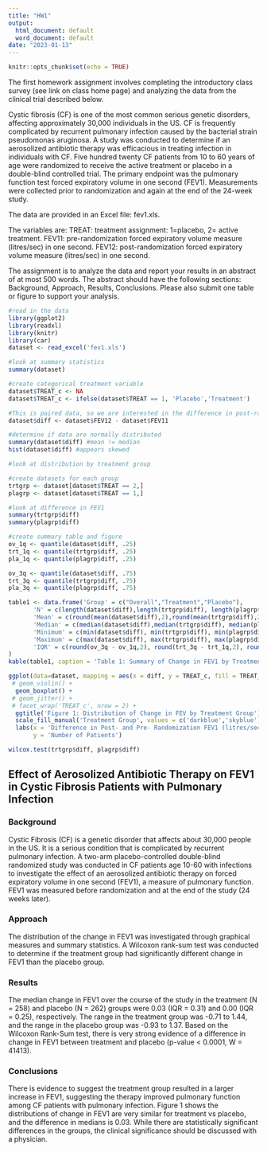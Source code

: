 ```yaml
---
title: "HW1"
output:
  html_document: default
  word_document: default
date: "2023-01-13"
---
```


```r
knitr::opts_chunk$set(echo = TRUE)
```

The first homework assignment involves completing the introductory class survey (see link on class home page) and analyzing the data from the clinical trial described below.

Cystic fibrosis (CF) is one of the most common serious genetic disorders, affecting approximately 30,000 individuals in the US. CF is frequently complicated by recurrent pulmonary infection caused by the bacterial strain pseudomonas aruginosa. A study was conducted to determine if an aerosolized antibiotic therapy was efficacious in treating infection in individuals with CF. Five hundred twenty CF patients from 10 to 60 years of age were randomized to receive the active treatment or placebo in a double-blind controlled trial. The primary endpoint was the pulmonary function test forced expiratory volume in one second (FEV1). Measurements were collected prior to randomization and again at the
end of the 24-week study.

The data are provided in an Excel file: fev1.xls.

The variables are:
TREAT: treatment assignment: 1=placebo, 2= active treatment.
FEV11: pre-randomization forced expiratory volume measure (litres/sec) in one second.
FEV12: post-randomization forced expiratory volume measure (litres/sec) in one second.

The assignment is to analyze the data and report your results in an abstract of at most 500
words. The abstract should have the following sections: Background, Approach, Results,
Conclusions. Please also submit one table or figure to support your analysis.

```r
#read in the data
library(ggplot2)
library(readxl)
library(knitr)
library(car)
dataset <- read_excel('fev1.xls')
```

```r
#look at summary statistics
summary(dataset)

#create categorical treatment variable
dataset$TREAT_c <- NA
dataset$TREAT_c <- ifelse(dataset$TREAT == 1, 'Placebo','Treatment')
```


```r
#This is paired data, so we are interested in the difference in post-randomization FEV and pre-randomization FEV.
dataset$diff <- dataset$FEV12 - dataset$FEV11

#determine if data are normally distributed
summary(dataset$diff) #mean != median
hist(dataset$diff) #appears skewed
```

```r
#look at distribution by treatment group

#create datasets for each group
trtgrp <- dataset[dataset$TREAT == 2,]
plagrp <- dataset[dataset$TREAT == 1,]

#look at difference in FEV1
summary(trtgrp$diff)
summary(plagrp$diff)

```

```r
#create summary table and figure
ov_1q <- quantile(dataset$diff, .25)
trt_1q <- quantile(trtgrp$diff, .25)
pla_1q <- quantile(plagrp$diff, .25)

ov_3q <- quantile(dataset$diff, .75)
trt_3q <- quantile(trtgrp$diff, .75)
pla_3q <- quantile(plagrp$diff, .75)

table1 <- data.frame('Group' = c("Overall","Treatment","Placebo"), 
       'N' = c(length(dataset$diff),length(trtgrp$diff), length(plagrp$diff)),
       'Mean' = c(round(mean(dataset$diff),2),round(mean(trtgrp$diff),2), round(mean(plagrp$diff),2)),
       'Median' = c(median(dataset$diff),median(trtgrp$diff), median(plagrp$diff)), 
       'Minimum' = c(min(dataset$diff), min(trtgrp$diff), min(plagrp$diff)), 
       'Maximum' = c(max(dataset$diff), max(trtgrp$diff), max(plagrp$diff)),
       'IQR' = c(round(ov_3q - ov_1q,2), round(trt_3q - trt_1q,2), round(pla_3q - pla_1q,2))
)
kable(table1, caption = 'Table 1: Summary of Change in FEV1 by Treatment Group')

ggplot(data=dataset, mapping = aes(x = diff, y = TREAT_c, fill = TREAT_c)) +
 # geom_violin() + 
  geom_boxplot() +
 # geom_jitter() +
 # facet_wrap('TREAT_c', nrow = 2) +
  ggtitle('Figure 1: Distribution of Change in FEV by Treatment Group') + 
  scale_fill_manual('Treatment Group', values = c('darkblue','skyblue')) +
  labs(x = 'Difference in Post- and Pre- Randomization FEV1 (litres/sec)',
       y = 'Number of Patients')

```

```r
wilcox.test(trtgrp$diff, plagrp$diff)
```

## Effect of Aerosolized Antibiotic Therapy on FEV1 in Cystic Fibrosis Patients with Pulmonary Infection

### Background

Cystic Fibrosis (CF) is a genetic disorder that affects about 30,000 people in the US. It is a serious condition that is complicated by recurrent pulmonary infection. A two-arm placebo-controlled double-blind randomized study was conducted in CF patients age 10-60 with infections to investigate the effect of an aerosolized antibiotic therapy on forced expiratory volume in one second (FEV1), a measure of pulmonary function. FEV1 was measured before randomization and at the end of the study (24 weeks later).

### Approach

The distribution of the change in FEV1 was investigated through graphical measures and summary statistics. A Wilcoxon rank-sum test was conducted to determine if the treatment group had significantly different change in FEV1 than the placebo group. 

### Results

The median change in FEV1 over the course of the study in the treatment (N = 258) and placebo (N = 262) groups were 0.03 (IQR = 0.31) and 0.00 (IQR = 0.25), respectively. The range in the treatment group was -0.71 to 1.44, and the range in the placebo group was -0.93 to 1.37. Based on the Wilcoxon Rank-Sum test, there is very strong evidence of a difference in change in FEV1 between treatment and placebo (p-value < 0.0001, W = 41413). 

### Conclusions

There is evidence to suggest the treatment group resulted in a larger increase in FEV1, suggesting the therapy improved pulmonary function among CF patients with pulmonary infection. Figure 1 shows the distributions of change in FEV1 are very similar for treatment vs placebo, and the difference in medians is 0.03. While there are statistically significant differences in the groups, the clinical significance should be discussed with a physician.



